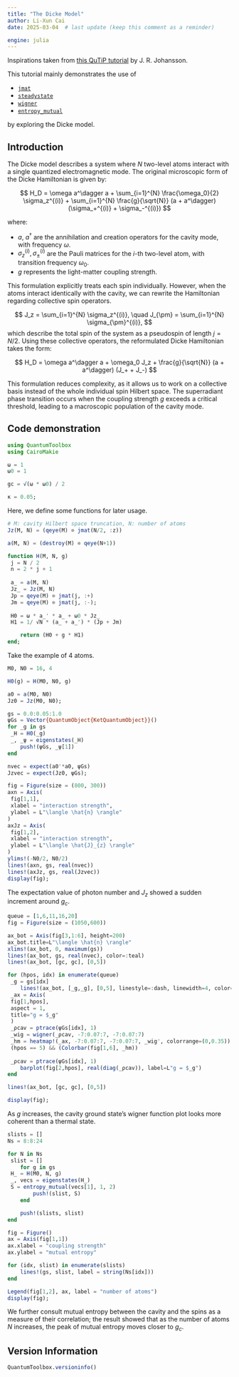 ```yaml
---
title: "The Dicke Model"
author: Li-Xun Cai
date: 2025-03-04  # last update (keep this comment as a reminder)

engine: julia
---
```


Inspirations taken from [this QuTiP tutorial](https://nbviewer.org/urls/qutip.org/qutip-tutorials/tutorials-v5/lectures/Lecture-3A-Dicke-model.ipynb) by J. R. Johansson.

This tutorial mainly demonstrates the use of 

- [`jmat`](https://qutip.org/QuantumToolbox.jl/stable/resources/api#QuantumToolbox.jmat)
- [`steadystate`](https://qutip.org/QuantumToolbox.jl/stable/resources/api#QuantumToolbox.steadystate)
- [`wigner`](https://qutip.org/QuantumToolbox.jl/stable/resources/api#QuantumToolbox.wigner)
- [`entropy_mutual`](https://qutip.org/QuantumToolbox.jl/stable/resources/api#QuantumToolbox.entropy_mutual)

by exploring the Dicke model.

## Introduction

The Dicke model describes a system where $N$ two-level atoms interact with a single quantized electromagnetic mode. The original microscopic form of the Dicke Hamiltonian is given by:

$$
H_D = \omega a^\dagger a + \sum_{i=1}^{N} \frac{\omega_0}{2} \sigma_z^{(i)} + \sum_{i=1}^{N} \frac{g}{\sqrt{N}} (a + a^\dagger) (\sigma_+^{(i)} + \sigma_-^{(i)})
$$

where:

- $a$, $a^\dagger$ are the annihilation and creation operators for the cavity mode, with frequency $\omega$.
- $\sigma_z^{(i)}, \sigma_\pm^{(i)}$ are the Pauli matrices for the $i$-th two-level atom, with transition frequency $\omega_0$.
- $g$ represents the light-matter coupling strength.

This formulation explicitly treats each spin individually. However, when the atoms interact identically with the cavity, we can rewrite the Hamiltonian regarding collective spin operators.

$$
J_z = \sum_{i=1}^{N} \sigma_z^{(i)}, \quad J_{\pm} = \sum_{i=1}^{N} \sigma_{\pm}^{(i)}, 
$$
which describe the total spin of the system as a pseudospin of length $j = N/2$. Using these collective operators, the reformulated Dicke Hamiltonian takes the form:

$$
H_D = \omega a^\dagger a + \omega_0 J_z + \frac{g}{\sqrt{N}} (a + a^\dagger) (J_+ + J_-)
$$

This formulation reduces complexity, as it allows us to work on a collective basis instead of the whole individual spin Hilbert space. The superradiant phase transition occurs when the coupling strength $g$ exceeds a critical threshold, leading to a macroscopic population of the cavity mode.


## Code demonstration

```julia
using QuantumToolbox
using CairoMakie
```

```julia
ω = 1
ω0 = 1

gc = √(ω * ω0) / 2

κ = 0.05;
```

Here, we define some functions for later usage.
```julia
# M: cavity Hilbert space truncation, N: number of atoms
Jz(M, N) = (qeye(M) ⊗ jmat(N/2, :z))

a(M, N) = (destroy(M) ⊗ qeye(N+1))

function H(M, N, g)
 j = N / 2
 n = 2 * j + 1
    
 a_ = a(M, N)
 Jz_ = Jz(M, N)
 Jp = qeye(M) ⊗ jmat(j, :+)
 Jm = qeye(M) ⊗ jmat(j, :-);
    
 H0 = ω * a_' * a_ + ω0 * Jz_
 H1 = 1/ √N * (a_ + a_') * (Jp + Jm)

    return (H0 + g * H1)
end;
```

Take the example of 4 atoms.
```julia
M0, N0 = 16, 4

H0(g) = H(M0, N0, g)

a0 = a(M0, N0)
Jz0 = Jz(M0, N0);
```

```julia
gs = 0.0:0.05:1.0
ψGs = Vector{QuantumObject{KetQuantumObject}}()
for _g in gs
 _H = H0(_g)
 _, _ψ = eigenstates(_H)
    push!(ψGs, _ψ[1])
end

nvec = expect(a0'*a0, ψGs)
Jzvec = expect(Jz0, ψGs);
```

```julia
fig = Figure(size = (800, 300))
axn = Axis(
 fig[1,1],
 xlabel = "interaction strength",
 ylabel = L"\langle \hat{n} \rangle"
)
axJz = Axis(
 fig[1,2],
 xlabel = "interaction strength",
 ylabel = L"\langle \hat{J}_{z} \rangle"
)
ylims!(-N0/2, N0/2)
lines!(axn, gs, real(nvec))
lines!(axJz, gs, real(Jzvec))
display(fig);
```
The expectation value of photon number and $J_z$ showed a sudden increment around $g_c$. 

```julia
queue = [1,6,11,16,20]
fig = Figure(size = (1050,600))

ax_bot = Axis(fig[3,1:6], height=200)
ax_bot.title=L"\langle \hat{n} \rangle"
xlims!(ax_bot, 0, maximum(gs))
lines!(ax_bot, gs, real(nvec), color=:teal)
lines!(ax_bot, [gc, gc], [0,5])

for (hpos, idx) in enumerate(queue)
 _g = gs[idx]
    lines!(ax_bot, [_g,_g], [0,5], linestyle=:dash, linewidth=4, color=:blue)
 _ax = Axis(
 fig[1,hpos],
 aspect = 1,
 title="g = $_g"
 )
 _ρcav = ptrace(ψGs[idx], 1)
 _wig = wigner(_ρcav, -7:0.07:7, -7:0.07:7)
 _hm = heatmap!(_ax, -7:0.07:7, -7:0.07:7, _wig', colorrange=(0,0.35))
 (hpos == 5) && (Colorbar(fig[1,6], _hm))
    
 _ρcav = ptrace(ψGs[idx], 1)
    barplot(fig[2,hpos], real(diag(_ρcav)), label=L"g = $_g")
end

lines!(ax_bot, [gc, gc], [0,5])

display(fig);
```
As $g$ increases, the cavity ground state's wigner function plot looks more coherent than a thermal state.

```julia
slists = []
Ns = 8:8:24

for N in Ns
 slist = []
    for g in gs
 H_ = H(M0, N, g)
 _, vecs = eigenstates(H_)
 S = entropy_mutual(vecs[1], 1, 2)
        push!(slist, S)
    end

    push!(slists, slist)
end
```

```julia
fig = Figure()
ax = Axis(fig[1,1])
ax.xlabel = "coupling strength"
ax.ylabel = "mutual entropy"

for (idx, slist) in enumerate(slists)
    lines!(gs, slist, label = string(Ns[idx]))
end

Legend(fig[1,2], ax, label = "number of atoms")
display(fig);
```
We further consult mutual entropy between the cavity and the spins as a measure of their correlation; the result showed that as the number of atoms $N$ increases, the peak of mutual entropy moves closer to $g_c$.



## Version Information
```julia
QuantumToolbox.versioninfo()
```

